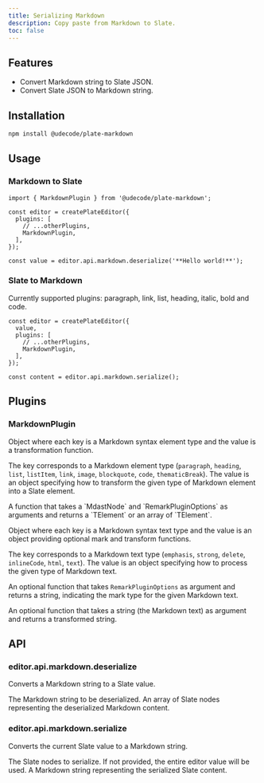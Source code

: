 ```yaml
---
title: Serializing Markdown
description: Copy paste from Markdown to Slate.
toc: false
---
```


<ComponentPreview name="markdown-demo" />

<PackageInfo>

## Features

- Convert Markdown string to Slate JSON.
- Convert Slate JSON to Markdown string.

</PackageInfo>

## Installation

```bash
npm install @udecode/plate-markdown
```

## Usage

### Markdown to Slate

```tsx
import { MarkdownPlugin } from '@udecode/plate-markdown';

const editor = createPlateEditor({ 
  plugins: [
    // ...otherPlugins,
    MarkdownPlugin,
  ],
});

const value = editor.api.markdown.deserialize('**Hello world!**');
```

<ComponentPreview name="markdown-to-slate-demo" />

### Slate to Markdown

Currently supported plugins: paragraph, link, list, heading, italic, bold and code.

```tsx
const editor = createPlateEditor({ 
  value,
  plugins: [
    // ...otherPlugins,
    MarkdownPlugin,
  ],
});

const content = editor.api.markdown.serialize();
```

## Plugins

### MarkdownPlugin

<APIOptions>
<APIItem name="elementRules" type="RemarkElementRules">

Object where each key is a Markdown syntax element type and the value is a transformation function.

<APISubList>
<APISubListItem parent="elementRules" name="[key in MdastElementType]" type="RemarkElementRule">

The key corresponds to a Markdown element type (`paragraph`, `heading`, `list`, `listItem`, `link`, `image`, `blockquote`, `code`, `thematicBreak`). The value is an object specifying how to transform the given type of Markdown element into a Slate element.

<APISubList>
<APISubListItem parent="RemarkElementRule" name="transform" type="(node: MdastNode, options: RemarkPluginOptions<V>) => TElement | TElement[]">
A function that takes a `MdastNode` and `RemarkPluginOptions` as arguments and returns a `TElement` or an array of `TElement`.

</APISubListItem>
</APISubList>
</APISubListItem>
</APISubList>
</APIItem>
<APIItem name="textRules" type="RemarkTextRules">

Object where each key is a Markdown syntax text type and the value is an object providing optional mark and transform functions.

<APISubList>
<APISubListItem parent="textRules" name="[key in MdastTextType]" type="RemarkTextRule">

The key corresponds to a Markdown text type (`emphasis`, `strong`, `delete`, `inlineCode`, `html`, `text`). The value is an object specifying how to process the given type of Markdown text.

<APISubList>
<APISubListItem parent="RemarkTextRule" name="mark" type="(options: RemarkPluginOptions<V>) => string" optional>

An optional function that takes `RemarkPluginOptions` as argument and returns a string, indicating the mark type for the given Markdown text.

</APISubListItem>
<APISubListItem parent="RemarkTextRule" name="transform" type="(text: string) => string" optional>

An optional function that takes a string (the Markdown text) as argument and returns a transformed string.

</APISubListItem>
</APISubList>
</APISubListItem>
</APISubList>
</APIItem>
</APIOptions>

## API

### editor.api.markdown.deserialize

Converts a Markdown string to a Slate value.

<APIParameters>
<APIItem name="markdown" type="string">
The Markdown string to be deserialized.
</APIItem>
</APIParameters>

<APIReturns>
<APIItem type="TDescendant[]">
An array of Slate nodes representing the deserialized Markdown content.
</APIItem>
</APIReturns>

### editor.api.markdown.serialize

Converts the current Slate value to a Markdown string.

<APIParameters>
<APIItem name="options" type="object" optional>
<APISubList>
<APISubListItem parent="options" name="nodes" type="TDescendant[]" optional>
The Slate nodes to serialize. If not provided, the entire editor value will be used.
</APISubListItem>
</APISubList>
</APIItem>
</APIParameters>

<APIReturns>
<APIItem type="string">
A Markdown string representing the serialized Slate content.
</APIItem>
</APIReturns>